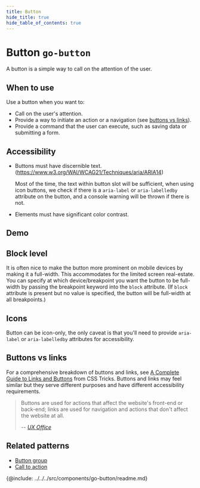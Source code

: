```yaml
---
title: Button
hide_title: true
hide_table_of_contents: true
---
```



# Button <span className="text-size-0">`go-button`</span>

<!-- Description, a11y, when to use, caveats, etc -->

<div className="text-size-1">A button is a simple way to call on the attention of the user.</div>

## When to use

Use a button when you want to:

- Call on the user's attention.
- Provide a way to initiate an action or a navigation (see [buttons vs links](#buttons-vs-links)).
- Provide a command that the user can execute, such as saving data or submitting a form.

## Accessibility

- Buttons must have discernible text. (https://www.w3.org/WAI/WCAG21/Techniques/aria/ARIA14)

  Most of the time, the text within button slot will be sufficient, when using icon buttons, we check if there is a `aria-label` or `aria-labelledby` attribute on the button, and a console warning will be thrown if there is not.

- Elements must have significant color contrast.

<!-- Demos, tips, variations, use cases -->

## Demo

<Demo code={demoSource} hideSource />

## Block level

It is often nice to make the button more prominent on mobile devices by making it a full-width. This accommodates for the limited screen real-estate. You can specify at which device/breakpoint you want the button to be full-width by passing the breakpoint keyword into the `block` attribute. (If `block` attribute is present but no value is specified, the button will be full-width at all breakpoints.)

<Demo code={blockSource} />

## Icons

Button can be icon-only, the only caveat is that you'll need to provide `aria-label` or `aria-labelledby` attributes for accessibility.

<Demo code={iconsSource} />

## Buttons vs links

For a comprehensive breakdown of buttons and links, see [A Complete Guide to Links and Buttons](https://css-tricks.com/a-complete-guide-to-links-and-buttons/) from CSS Tricks.
Buttons and links may feel similar but they serve different purposes and have different accessibility requirements.

> Buttons are used for actions that affect the website's front-end or back-end; links are used for navigation and actions that don't affect the website at all.
>
> -- <cite>[UX Office](https://ux.iu.edu/writings/buttons-vs-links-basic/)</cite>

<Demo code={buttonLinkSource} />

## Related patterns

<!-- Patterns that uses this component -->

- [Button group](../patterns/go-button-group)
- [Call to action](#)

<!-- API -->

{@include: ../../../src/components/go-button/readme.md}
